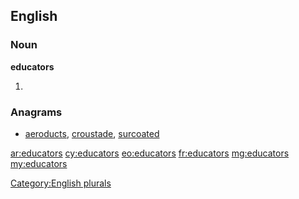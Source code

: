 ==English==

===Noun===
'''educators'''

# {{plural of|[[educator]]}}

===Anagrams===
* [[aeroducts#English|aeroducts]], [[croustade#English|croustade]], [[surcoated#English|surcoated]]

[[Category:English plurals]]

[[ar:educators]]
[[cy:educators]]
[[eo:educators]]
[[fr:educators]]
[[mg:educators]]
[[my:educators]]
